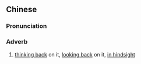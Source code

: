 {{also|谂返转头}}
==Chinese==
{{zh-forms|s=谂返转头|type=13|alt=諗翻轉頭}}

===Pronunciation===
{{zh-pron
|c=nam2 faan1 zyun3 tau4
|cat=adv
}}

===Adverb===
{{zh-adv}}

# {{lb|zh|Cantonese}} [[think back|thinking back]] on it, [[look back|looking back]] on it, [[in hindsight]]
#: {{zh-x|'''諗返轉{zyun3}頭''' 我 真係 蠢。|'''Thinking back on it''', I was really dumb.|C}}
{{attention|yue|verb? adverb?}}